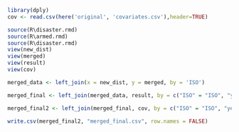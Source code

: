 ```r
library(dply)
cov <- read.csv(here('original', 'covariates.csv'),header=TRUE)

source(R\disaster.rmd)
source(R\armed.rmd)
source(R\disaster.rmd)
view(new_dist)
view(merged)
view(result)
view(cov)
```




```r

merged_data <- left_join(x = new_dist, y = merged, by = 'ISO')

merged_final <- left_join(merged_data, result, by = c("ISO" = "ISO", "year" = "year"))
```


```r
merged_final2 <- left_join(merged_final, cov, by = c("ISO" = "ISO", "year" = "year"))

```

```r
write.csv(merged_final2, "merged_final.csv", row.names = FALSE)
```